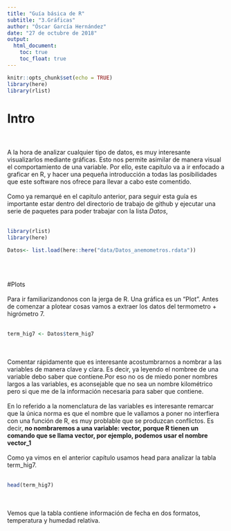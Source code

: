 ```yaml
---
title: "Guía básica de R"
subtitle: "3.Gráficas"
author: "Óscar García Hernández"
date: "27 de octubre de 2018"
output:
  html_document:
    toc: true
    toc_float: true 
---
```


```r
knitr::opts_chunk$set(echo = TRUE)
library(here)
library(rlist)
```

# Intro

<br />
<br />
A la hora de analizar cualquier tipo de datos, es muy interesante visualizarlos mediante gráficas. Esto nos permite asimilar de manera visual el comportamiento de una variable. Por ello, este capítulo va a ir enfocado a graficar en R, y hacer una pequeña introducción a todas las posibilidades que este software nos ofrece para llevar a cabo este comentido. 
<br />
<br />
Como ya remarqué en el capitulo anterior, para seguir esta guía es importante estar dentro del directorio de trabajo de github y ejecutar una serie de paquetes para poder trabajar con la lista *Datos*,
<br />
<br />
```r
library(rlist)
library(here)

Datos<- list.load(here::here("data/Datos_anemometros.rdata"))

```

<br />
<br />

#Plots
<br />
<br />
Para ir familiarizandonos con la jerga de R. Una gráfica es un "Plot". Antes de comenzar a plotear cosas vamos a extraer los datos del termometro + higrómetro 7.
<br />
<br />
```r
term_hig7 <- Datos$term_hig7
```

<br />
<br />
Comentar rápidamente que es interesante acostumbrarnos a nombrar a las variables de manera clave y clara. Es decir, ya leyendo el nombree de una variable debo saber que contiene.Por eso no os de miedo poner nombres largos a las variables, es aconsejable que no sea un nombre kilométrico pero si que me de la información necesaria para saber que contiene. 
<br />
<br />
En lo referido a la nomenclatura de las variables es interesante remarcar que la única norma es que el nombre que le vallamos a poner no interfiera con una función de R, es muy problable que se produzcan conflictos. Es decir, **no nombraremos a una variable: vector, porque R tienen un comando que se llama vector, por ejemplo, podemos usar el nombre vector_1**
<br />
<br />
Como ya vimos en el anterior capítulo usamos head para analizar la tabla term_hig7. 
<br />
<br />
```r
head(term_hig7)
```
<br />
<br />
Vemos que la tabla contiene información de fecha en dos formatos, temperatura y humedad relativa. 
